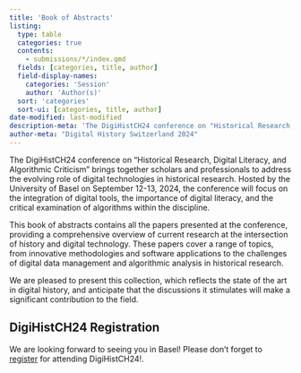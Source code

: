 ```yaml
---
title: 'Book of Abstracts'
listing:
  type: table
  categories: true
  contents:
    - submissions/*/index.qmd
  fields: [categories, title, author]
  field-display-names: 
    categories: 'Session'
    author: 'Author(s)'
  sort: 'categories'
  sort-ui: [categories, title, author]
date-modified: last-modified
description-meta: 'The DigiHistCH24 conference on "Historical Research, Digital Literacy, and Algorithmic Criticism," hosted by the University of Basel on September 12-13, 2024, explores the integration of digital tools and the critical role of algorithms in historical research. This book of abstracts features all presented papers, offering insights into cutting-edge methodologies, software applications, and challenges in digital history.'
author-meta: "Digital History Switzerland 2024"
---
```


The DigiHistCH24 conference on "Historical Research, Digital Literacy, and Algorithmic Criticism" brings together scholars and professionals to address the evolving role of digital technologies in historical research. Hosted by the University of Basel on September 12-13, 2024, the conference will focus on the integration of digital tools, the importance of digital literacy, and the critical examination of algorithms within the discipline.

This book of abstracts contains all the papers presented at the conference, providing a comprehensive overview of current research at the intersection of history and digital technology. These papers cover a range of topics, from innovative methodologies and software applications to the challenges of digital data management and algorithmic analysis in historical research.

We are pleased to present this collection, which reflects the state of the art in digital history, and anticipate that the discussions it stimulates will make a significant contribution to the field.

::: {.callout-tip}
## DigiHistCH24 Registration

We are looking forward to seeing you in Basel! Please don't forget to [register](https://conferences.unibas.ch/frontend/index.php?page_id=1424&booking_registration_action=show&booking_registration_controller=offer) for attending DigiHistCH24!.
:::